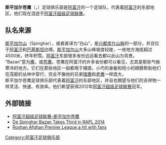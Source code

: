 {{Infobox football club |
  clubname = 斯平加尔苍鹰 |
  image    = [[File:De_Spin_Ghar_Bazan_F.C._logo.png|130px]] |
  fullname = 斯平加尔苍鹰足球俱乐部 |
  founded  =  2012年8月|
  ground   = [[喀布尔体育场|喀布尔体育场]],<br />[[喀布尔|喀布尔]], [[阿富汗|阿富汗]] |
  capacity = 25,000 |
  league   = [[阿富汗超级足球联赛|阿富汗超级足球联赛]] |
  season   =  [[2012_阿富汗超级足球联赛|2012]] |
}}

'''斯平加尔苍鹰'''（{{lang-de|De Spinghar Bazan}}，{{lang-fa|بازان سپین غر}}）足球俱乐部是[[阿富汗|阿富汗]]的一个足球队，代表着[[阿富汗|阿富汗]]的东部地区。他们现在混迹于[[阿富汗超级足球联赛|阿富汗超级足球联赛]]。

==队名来源==
[[斯平加尔山|斯平加尔山]]（Spinghar），或者直译为“白山”，是[[兴都库什山脉|兴都库什山脉]]的一部分，并且位于[[阿富汗|阿富汗]]和[[巴基斯坦|巴基斯坦]]边境。[[斯平加尔山|斯平加尔山]]大多山峰坡度较陡，一些地方海拔超过4500米，终年积雪。[[阿富汗|阿富汗]]东部很多省份远远看去都以此山为背景。<br />
“Bazan”意为[[苍鹰|鹰]]，或[[苍鹰|苍鹰]]，苍鹰在阿富汗的许多省份都可以看见，尤其是那些气候寒冷的地方。它们在那些地区一般都用于捕猎，小巧的身躯和短小的翅膀帮助他们在茂密的丛林中穿行，完全不像他的兄弟[[隼|猎鹰]]和[[鸢|老鹰]]一样庞大。<br />
斯平加尔苍鹰足球俱乐部代表着[[阿富汗|阿富汗]]的东部地区，并且也期望与他们的吉祥物一样灵活、快速、有效率。他们希望获得2012年[[阿富汗超级足球联赛|阿富汗超级足球联赛]]冠军。

==外部链接==
*[http://afghanpremierleague.com/teams/de-spinghar-bazan 阿富汗超级足球联赛-斯平加尔苍鹰] {{Wayback|url=http://afghanpremierleague.com/teams/de-spinghar-bazan |date=20210124024642 }}
*[https://web.archive.org/web/20141129022241/http://www.tolonews.com/en/afghanistan/16604-de-spinghar-bazan-takes-third-in-rapl-2014 De Spinghar Bazan Takes Third in RAPL 2014]
*[http://www.bbc.com/news/world-asia-19668215 Roshan Afghan Premier League a hit with fans] {{Wayback|url=http://www.bbc.com/news/world-asia-19668215 |date=20210121042313 }}

{{阿富汗超}}

[[Category:阿富汗足球俱乐部|Category:阿富汗足球俱乐部]]